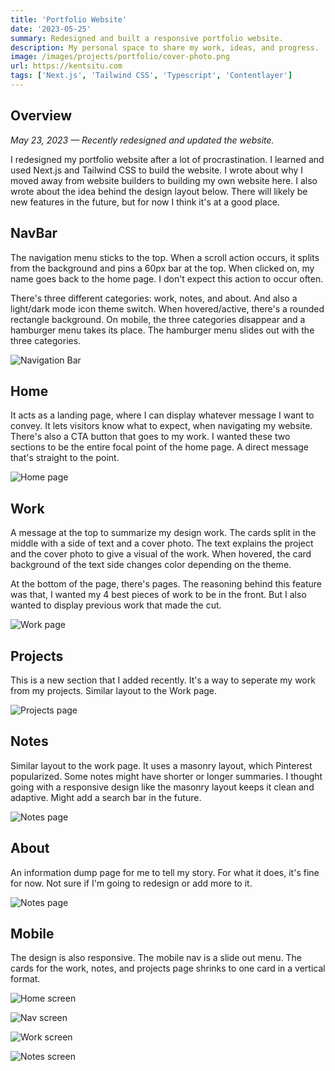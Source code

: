 ```yaml
---
title: 'Portfolio Website'
date: '2023-05-25'
summary: Redesigned and built a responsive portfolio website.
description: My personal space to share my work, ideas, and progress.
image: /images/projects/portfolio/cover-photo.png
url: https://kentsitu.com
tags: ['Next.js', 'Tailwind CSS', 'Typescript', 'Contentlayer']
---
```



## Overview
_May 23, 2023 — Recently redesigned and updated the <Link href='/writing/portfolio-update-2'>website</Link>._ 

I redesigned my portfolio website after a lot of procrastination. I learned and used Next.js and Tailwind CSS to build the website. I wrote about why I moved away from website builders to building my own website <Link href="/writing/portfolio-update">here</Link>. I also wrote about the idea behind the design layout below. There will likely be new features in the future, but for now I think it's at a good place.

## NavBar

The navigation menu sticks to the top. When a scroll action occurs, it splits from the background and pins a 60px bar at the top. When clicked on, my name goes back to the home page. I don't expect this action to occur often.

There's three different categories: work, notes, and about. And also a light/dark mode icon theme switch. When hovered/active, there's a rounded rectangle background. On mobile, the three categories disappear and a hamburger menu takes its place. The hamburger menu slides out with the three categories.

![Navigation Bar](/images/projects/portfolio/navbar.png)

## Home

It acts as a landing page, where I can display whatever message I want to convey. It lets visitors know what to expect, when navigating my website. There's also a CTA button that goes to my work. I wanted these two sections to be the entire focal point of the home page. A direct message that's straight to the point.

![Home page](/images/projects/portfolio/home.png)

## Work

A message at the top to summarize my design work. The cards split in the middle with a side of text and a cover photo. The text explains the project and the cover photo to give a visual of the work. When hovered, the card background of the text side changes color depending on the theme.

At the bottom of the page, there's pages. The reasoning behind this feature was that, I wanted my 4 best pieces of work to be in the front. But I also wanted to display previous work that made the cut.

![Work page](/images/projects/portfolio/work.png)

## Projects

This is a new section that I added recently. It's a way to seperate my work from my projects. Similar layout to the Work page.

![Projects page](/images/projects/portfolio/projects.png)

## Notes

Similar layout to the work page. It uses a masonry layout, which Pinterest popularized. Some notes might have shorter or longer summaries. I thought going with a responsive design like the masonry layout keeps it clean and adaptive. Might add a search bar in the future.

![Notes page](/images/projects/portfolio/notes.png)

## About

An information dump page for me to tell my story. For what it does, it's fine for now. Not sure if I'm going to redesign or add more to it.

![Notes page](/images/projects/portfolio/about.png)

## Mobile

The design is also responsive. The mobile nav is a slide out menu. The cards for the work, notes, and projects page shrinks to one card in a vertical format.

<div className="projectImageGrid pt-4">

![Home screen](/images/projects/portfolio/mob-home.png)

![Nav screen](/images/projects/portfolio/mob-nav.png)

![Work screen](/images/projects/portfolio/mob-work.png)

![Notes screen](/images/projects/portfolio/mob-notes.png)

</div>
